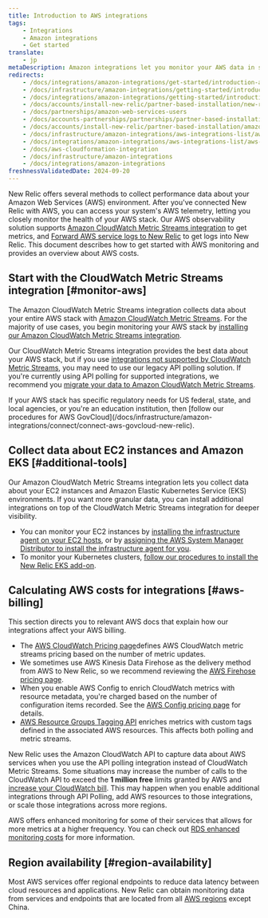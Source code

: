 ```yaml
---
title: Introduction to AWS integrations
tags:
    - Integrations
    - Amazon integrations
    - Get started
translate:
    - jp
metaDescription: Amazon integrations let you monitor your AWS data in several New Relic features.
redirects:
    - /docs/integrations/amazon-integrations/get-started/introduction-aws-integrations
    - /docs/infrastructure/amazon-integrations/getting-started/introduction-aws-integrations
    - /docs/integrations/amazon-integrations/getting-started/introduction-aws-integrations
    - /docs/accounts/install-new-relic/partner-based-installation/new-relic-aws-amazon-web-services
    - /docs/partnerships/amazon-web-services-users
    - /docs/accounts-partnerships/partnerships/partner-based-installation/amazon-web-services-aws-users
    - /docs/accounts/install-new-relic/partner-based-installation/amazon-web-services-aws-users
    - /docs/infrastructure/amazon-integrations/aws-integrations-list/aws-cloudformation-integration
    - /docs/integrations/amazon-integrations/aws-integrations-list/aws-cloudformation-integration
    - /docs/aws-cloudformation-integration
    - /docs/infrastructure/amazon-integrations
    - /docs/integrations/amazon-integrations
freshnessValidatedDate: 2024-09-20
---
```


New Relic offers several methods to collect performance data about your Amazon Web Services (AWS) environment. After you've connected New Relic with AWS, you can access your system's AWS telemetry, letting you closely monitor the health of your AWS stack. Our AWS observability solution supports [Amazon CloudWatch Metric Streams integration](/docs/infrastructure/amazon-integrations/get-started/introduction-aws-integrations/#monitor-aws) to get metrics, and [Forward AWS service logs to New Relic](/install/aws-logs/) to get logs into New Relic. This document describes how to get started with AWS monitoring and provides an overview about AWS costs. 

## Start with the CloudWatch Metric Streams integration [#monitor-aws]

The Amazon CloudWatch Metric Streams integration collects data about your entire AWS stack with [Amazon CloudWatch Metric Streams](https://docs.aws.amazon.com/AmazonCloudWatch/latest/monitoring/CloudWatch-Metric-Streams.html). For the majority of use cases, you begin monitoring your AWS stack by [installing our Amazon CloudWatch Metric Streams integration](/install/aws-cloudwatch).

Our CloudWatch Metric Streams integration provides the best data about your AWS stack, but if you use [integrations not supported by CloudWatch Metric Streams](/docs/infrastructure/amazon-integrations/connect/connect-aws-new-relic-infrastructure-monitoring/#integrations-not-replaced-streams), you may need to use our legacy API polling solution. If you're currently using API polling for supported integrations, we recommend you [migrate your data to Amazon CloudWatch Metric Streams](/install/aws-cloudwatch/?task=migrate).

<Callout variant="tip">
If your AWS stack has specific regulatory needs for US federal, state, and local agencies, or you're an education institution, then [follow our procedures for AWS GovCloud](/docs/infrastructure/amazon-integrations/connect/connect-aws-govcloud-new-relic).
</Callout>

## Collect data about EC2 instances and Amazon EKS [#additional-tools]

Our Amazon CloudWatch Metric Streams integration lets you collect data about your EC2 instances and Amazon Elastic Kubernetes Service (EKS) environments. If you want more granular data, you can install additional integrations on top of the CloudWatch Metric Streams integration for deeper visibility.

* You can monitor your EC2 instances by [installing the infrastructure agent on your EC2 hosts](/docs/infrastructure/amazon-integrations/connect/ec2-quickstart), or by [assigning the AWS System Manager Distributor to install the infrastructure agent for you](/docs/infrastructure/amazon-integrations/aws-integrations-list/aws-sys-dist).
* To monitor your Kubernetes clusters, [follow our procedures to install the New Relic EKS add-on](/docs/infrastructure/amazon-integrations/connect/eks-add-on).

## Calculating AWS costs for integrations [#aws-billing]

This section directs you to relevant AWS docs that explain how our integrations affect your AWS billing. 

* The [AWS CloudWatch Pricing page](https://docs.aws.amazon.com/AmazonCloudWatch/latest/monitoring/CloudWatch-Metric-Streams.html)defines AWS CloudWatch metric streams pricing based on the number of metric updates.
* We sometimes use AWS Kinesis Data Firehose as the delivery method from AWS to New Relic, so we recommend reviewing the [AWS Firehose pricing page](https://aws.amazon.com/kinesis/data-firehose/pricing/).
* When you enable AWS Config to enrich CloudWatch metrics with resource metadata, you're charged based on the number of configuration items recorded. See the [AWS Config pricing page](https://aws.amazon.com/config/pricing/) for details.
* [AWS Resource Groups Tagging API](https://docs.aws.amazon.com/resourcegroupstagging/latest/APIReference/overview.html) enriches metrics with custom tags defined in the associated AWS resources. This affects both polling and metric streams.

New Relic uses the Amazon CloudWatch API to capture data about AWS services when you use the API polling integration instead of CloudWatch Metric Streams. Some situations may increase the number of calls to the CloudWatch API to exceed the <DNT>**1 million free**</DNT> limits granted by AWS and [increase your CloudWatch bill](/docs/infrastructure/amazon-integrations/troubleshooting/cloudwatch-billing-increase). This may happen when you enable additional integrations through API Polling, add AWS resources to those integrations, or scale those integrations across more regions.

AWS offers enhanced monitoring for some of their services that allows for more metrics at a higher frequency. You can check out [RDS enhanced monitoring costs](https://docs.aws.amazon.com/AmazonRDS/latest/UserGuide/USER_Monitoring.OS.overview.html#USER_Monitoring.OS.cost) for more information.

## Region availability [#region-availability]

Most AWS services offer regional endpoints to reduce data latency between cloud resources and applications. New Relic can obtain monitoring data from services and endpoints that are located from all [AWS regions](http://docs.aws.amazon.com/general/latest/gr/rande.html) except China.